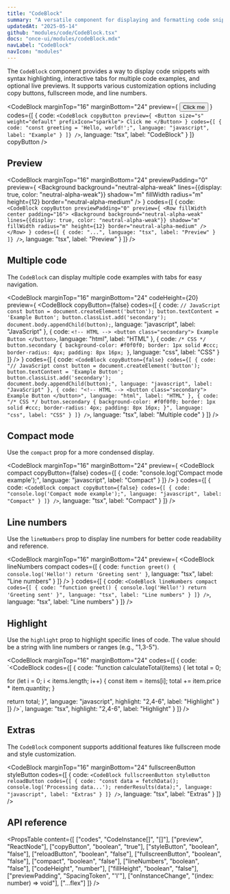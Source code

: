```yaml
---
title: "CodeBlock"
summary: "A versatile component for displaying and formatting code snippets with syntax highlighting, copy functionality, and interactive previews."
updatedAt: "2025-05-14"
github: "modules/code/CodeBlock.tsx"
docs: "once-ui/modules/codeBlock.mdx"
navLabel: "CodeBlock"
navIcon: "modules"
---
```


The `CodeBlock` component provides a way to display code snippets with syntax highlighting, interactive tabs for multiple code examples, and optional live previews. It supports various customization options including copy buttons, fullscreen mode, and line numbers.

<CodeBlock
  marginTop="16"
  marginBottom="24"
  preview={
    <Button size="s" weight="default" prefixIcon="sparkle">Click me</Button>
  }
  codes={[
    {
      code:
`<CodeBlock
    copyButton
    preview={
      <Button size="s" weight="default" prefixIcon="sparkle">
        Click me
      </Button>
    }
    codes={[
      {
        code: "const greeting = 'Hello, world!';",
        language: "javascript",
        label: "Example"
      }
    ]}
/>`,
      language: "tsx",
      label: "CodeBlock"
    }
  ]}
  copyButton
/>

## Preview

<CodeBlock
  marginTop="16"
  marginBottom="24"
	previewPadding="0"
  preview={
    <Row fillWidth center padding="16">
      <Background
        background="neutral-alpha-weak"
        lines={{display: true, color: "neutral-alpha-weak"}}
        shadow="m"
        fillWidth
        radius="m"
        height={12}
        border="neutral-alpha-medium"
      />
    </Row>
  }
	codes={[
		{
			code:
`<CodeBlock
		copyButton
		previewPadding="0"
		preview={
			<Row fillWidth center padding="16">
				<Background
					background="neutral-alpha-weak"
					lines={{display: true, color: "neutral-alpha-weak"}}
					shadow="m"
					fillWidth
					radius="m"
					height={12}
					border="neutral-alpha-medium"
				/>
			</Row>
		}
		codes={[
			{
				code: "...",
				language: "tsx",
				label: "Preview"
			}
		]}
/>`,
			language: "tsx",
			label: "Preview"
		}
	]}
/>

## Multiple code

The `CodeBlock` can display multiple code examples with tabs for easy navigation.

<CodeBlock
  marginTop="16"
  marginBottom="24"
  codeHeight={20}
  preview={
    <CodeBlock
        copyButton={false}
      codes={[
        {
          code:
`// JavaScript
const button = document.createElement('button');
button.textContent = 'Example Button';
button.classList.add('secondary');
document.body.appendChild(button);`,
          language: "javascript",
          label: "JavaScript"
        },
        {
          code:
`<!-- HTML -->
<button class="secondary">
    Example Button
</button>`,
          language: "html",
          label: "HTML"
        },
        {
          code:
`/* CSS */
button.secondary {
    background-color: #f0f0f0;
    border: 1px solid #ccc;
    border-radius: 4px;
    padding: 8px 16px;
}`,
          language: "css",
          label: "CSS"
        }
      ]}
    />
  }
  codes={[
    {
      code:
`<CodeBlock
    copyButton={false}
    codes={[
      {
        code:
"// JavaScript
const button = document.createElement('button');
button.textContent = 'Example Button';
button.classList.add('secondary');
document.body.appendChild(button);",
        language: "javascript",
        label: "JavaScript"
      },
      {
        code:
"<!-- HTML -->
<button class="secondary">
    Example Button
</button>",
        language: "html",
        label: "HTML"
    },
    {
        code:
"/* CSS */
button.secondary {
    background-color: #f0f0f0;
    border: 1px solid #ccc;
    border-radius: 4px;
    padding: 8px 16px;
}",
        language: "css",
        label: "CSS"
      }
    ]}
/>`,
      language: "tsx",
      label: "Multiple code"
    }
  ]}
/>

## Compact mode

Use the `compact` prop for a more condensed display.

<CodeBlock
  marginTop="16"
  marginBottom="24"
  preview={
    <CodeBlock
			compact
			copyButton={false}
			codes={[
				{
					code: "console.log('Compact mode example');",
					language: "javascript",
					label: "Compact"
				}
			]}
    />
  }
  codes={[
    {
      code:
`<CodeBlock
		compact
		copyButton={false}
		codes={[
			{
				code: "console.log('Compact mode example');",
				language: "javascript",
				label: "Compact"
			}
		]}
/>`,
      language: "tsx",
      label: "Compact"
    }
  ]}
/>

## Line numbers

Use the `lineNumbers` prop to display line numbers for better code readability and reference.

<CodeBlock
  marginTop="16"
  marginBottom="24"
  preview={
    <CodeBlock
        lineNumbers
				compact
        codes={[
          {
            code:
`function greet() {
		console.log('Hello!')
		return 'Greeting sent'
}`,
            language: "tsx",
            label: "Line numbers"
          }
        ]}
    />
  }
  codes={[
    {
      code:
`<CodeBlock
		lineNumbers
		compact
		codes={[
    {
      code:
"function greet() {
		console.log('Hello!')
		return 'Greeting sent'
}",
      language: "tsx",
      label: "Line numbers"
    }
  ]}
/>`,
      language: "tsx",
      label: "Line numbers"
    }
  ]}
/>

## Highlight

Use the `highlight` prop to highlight specific lines of code. The value should be a string with line numbers or ranges (e.g., "1,3-5").

<CodeBlock
  marginTop="16"
  marginBottom="24"
  codes={[
    {
      code:
`<CodeBlock
		codes={[
			{
				code:
"function calculateTotal(items) {
let total = 0;
	
for (let i = 0; i < items.length; i++) {
		const item = items[i];
		total += item.price * item.quantity;
}
	
return total;
}",
				language: "javascript",
				highlight: "2,4-6",
				label: "Highlight"
			}
		]}
/>`,
      language: "tsx",
      highlight: "2,4-6",
      label: "Highlight"
    }
  ]}
/>

## Extras

The `CodeBlock` component supports additional features like fullscreen mode and style customization.

<CodeBlock
  marginTop="16"
  marginBottom="24"
  fullscreenButton
  styleButton
  codes={[
    {
      code:
`<CodeBlock
		fullscreenButton
		styleButton
		reloadButton
		codes={[
			{
				code:
"const data = fetchData();
console.log('Processing data...');
renderResults(data);",
				language: "javascript",
				label: "Extras"
			}
		]}
/>`,
      language: "tsx",
      label: "Extras"
    }
  ]}
/>

## API reference

<PropsTable
  content={[
    ["codes", "CodeInstance[]", "[]"],
    ["preview", "ReactNode"],
    ["copyButton", "boolean", "true"],
    ["styleButton", "boolean", "false"],
    ["reloadButton", "boolean", "false"],
    ["fullscreenButton", "boolean", "false"],
    ["compact", "boolean", "false"],
    ["lineNumbers", "boolean", "false"],
    ["codeHeight", "number"],
    ["fillHeight", "boolean", "false"],
    ["previewPadding", "SpacingToken", "'l'"],
    ["onInstanceChange", "(index: number) => void"],
    ["...flex"]
  ]}
/>

